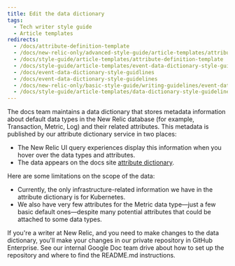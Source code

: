 ```yaml
---
title: Edit the data dictionary
tags:
  - Tech writer style guide
  - Article templates
redirects:
  - /docs/attribute-definition-template
  - /docs/new-relic-only/advanced-style-guide/article-templates/attribute-definition-template
  - /docs/style-guide/article-templates/attribute-definition-template 
  - /docs/style-guide/article-templates/event-data-dictionary-style-guidelines 
  - /docs/event-data-dictionary-style-guidlines
  - /docs/event-data-dictionary-style-guidelines
  - /docs/new-relic-only/basic-style-guide/writing-guidelines/event-data-dictionary-style-guidelines
  - /docs/style-guide/article-templates/data-dictionary-style-guidelines
---
```


The docs team maintains a data dictionary that stores metadata information about default data types in the New Relic database (for example, Transaction, Metric, Log) and their related attributes. This metadata is published by our attribute dictionary service in two places:

* The New Relic UI query experiences display this information when you hover over the data types and attributes.
* The data appears on the docs site [attribute dictionary](https://docs.newrelic.com/attribute-dictionary/).

<Callout variant="tip">
  Here are some limitations on the scope of the data:

  * Currently, the only infrastructure-related information we have in the attribute dictionary is for Kubernetes.
  * We also have very few attributes for the Metric data type—just a few basic default ones—despite many potential attributes that could be attached to some data types.
</Callout>

If you're a writer at New Relic, and you need to make changes to the data dictionary, you'll make your changes in our private repository in GitHub Enterprise. See our internal Google Doc team drive about how to set up the repository and where to find the README.md instructions.
